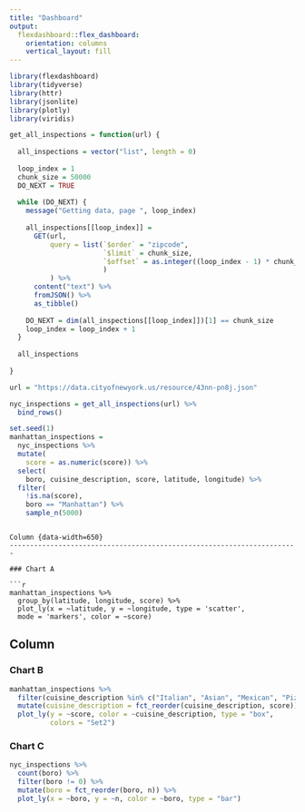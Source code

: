 ```yaml
---
title: "Dashboard"
output: 
  flexdashboard::flex_dashboard:
    orientation: columns
    vertical_layout: fill
---
```


```r
library(flexdashboard)
library(tidyverse)
library(httr)
library(jsonlite)
library(plotly)
library(viridis)
```

```r
get_all_inspections = function(url) {
  
  all_inspections = vector("list", length = 0)
  
  loop_index = 1
  chunk_size = 50000
  DO_NEXT = TRUE
  
  while (DO_NEXT) {
    message("Getting data, page ", loop_index)
    
    all_inspections[[loop_index]] = 
      GET(url,
          query = list(`$order` = "zipcode",
                       `$limit` = chunk_size,
                       `$offset` = as.integer((loop_index - 1) * chunk_size)
                       )
          ) %>%
      content("text") %>%
      fromJSON() %>%
      as_tibble()
    
    DO_NEXT = dim(all_inspections[[loop_index]])[1] == chunk_size
    loop_index = loop_index + 1
  }
  
  all_inspections
  
}

url = "https://data.cityofnewyork.us/resource/43nn-pn8j.json"

nyc_inspections = get_all_inspections(url) %>%
  bind_rows() 
```

```r
set.seed(1)
manhattan_inspections =
  nyc_inspections %>% 
  mutate(
    score = as.numeric(score)) %>% 
  select(
    boro, cuisine_description, score, latitude, longitude) %>%
  filter(
    !is.na(score), 
    boro == "Manhattan") %>% 
    sample_n(5000)
```

```

Column {data-width=650}
-----------------------------------------------------------------------

### Chart A

```r
manhattan_inspections %>% 
  group_by(latitude, longitude, score) %>% 
  plot_ly(x = ~latitude, y = ~longitude, type = 'scatter', 
  mode = 'markers', color = ~score)
```

Column {data-width=350}
-----------------------------------------------------------------------

### Chart B

```r
manhattan_inspections %>% 
  filter(cuisine_description %in% c("Italian", "Asian", "Mexican", "Pizza", "American" )) %>% 
  mutate(cuisine_description = fct_reorder(cuisine_description, score)) %>% 
  plot_ly(y = ~score, color = ~cuisine_description, type = "box",
          colors = "Set2")
```

### Chart C

```r
nyc_inspections %>%
  count(boro) %>% 
  filter(boro != 0) %>% 
  mutate(boro = fct_reorder(boro, n)) %>% 
  plot_ly(x = ~boro, y = ~n, color = ~boro, type = "bar")
```

